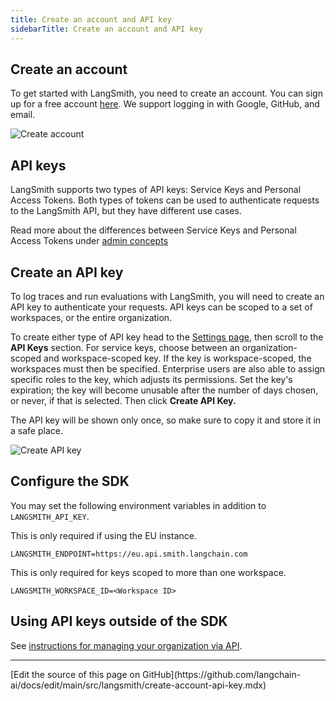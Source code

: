 ```yaml
---
title: Create an account and API key
sidebarTitle: Create an account and API key
---
```


## Create an account

To get started with LangSmith, you need to create an account. You can sign up for a free account [here](https://smith.langchain.com). We support logging in with Google, GitHub, and email.

![Create account](/langsmith/images/create-account.png)

## API keys

LangSmith supports two types of API keys: Service Keys and Personal Access Tokens. Both types of tokens can be used to authenticate requests to the LangSmith API, but they have different use cases.

Read more about the differences between Service Keys and Personal Access Tokens under [admin concepts](/langsmith/administration-overview)

## Create an API key

To log traces and run evaluations with LangSmith, you will need to create an API key to authenticate your requests. API keys can be scoped to a set of workspaces, or the entire organization.

To create either type of API key head to the [Settings page](https://smith.langchain.com/settings), then scroll to the **API Keys** section. For service keys, choose between an organization-scoped and workspace-scoped key. If the key is workspace-scoped, the workspaces must then be specified. Enterprise users are also able to assign specific roles to the key, which adjusts its permissions. Set the key's expiration; the key will become unusable after the number of days chosen, or never, if that is selected. Then click **Create API Key.**

<Note>
The API key will be shown only once, so make sure to copy it and store it in a safe place.
</Note>

![Create API key](/langsmith/images/create-api-key.png)

## Configure the SDK

You may set the following environment variables in addition to `LANGSMITH_API_KEY`.

This is only required if using the EU instance.

`LANGSMITH_ENDPOINT=https://eu.api.smith.langchain.com`

This is only required for keys scoped to more than one workspace.

`LANGSMITH_WORKSPACE_ID=<Workspace ID>`

## Using API keys outside of the SDK

See [instructions for managing your organization via API](/langsmith/manage-organization-by-api).

---

<Callout icon="pen-to-square" iconType="regular">
  [Edit the source of this page on GitHub](https://github.com/langchain-ai/docs/edit/main/src/langsmith/create-account-api-key.mdx)
</Callout>
